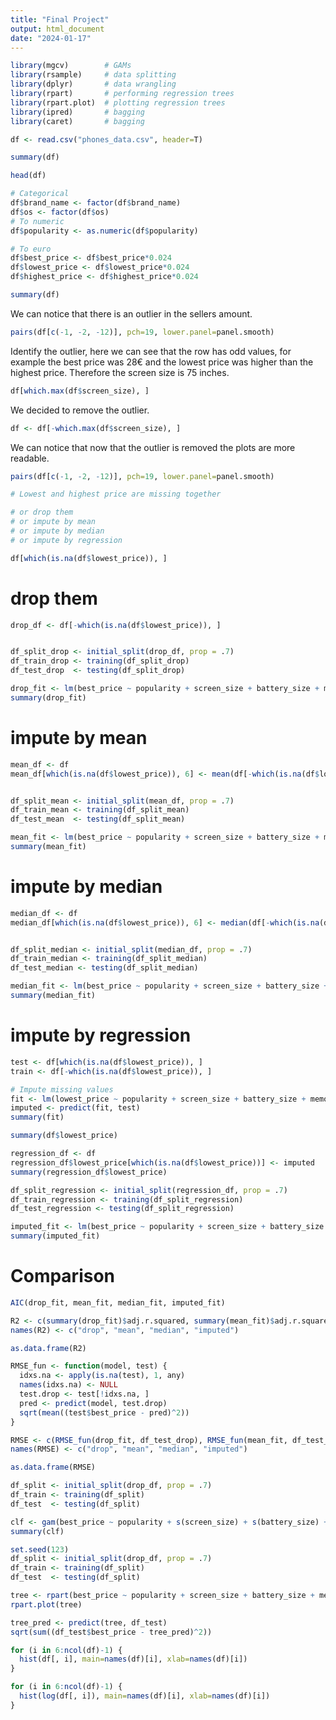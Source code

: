 ```yaml
---
title: "Final Project"
output: html_document
date: "2024-01-17"
---
```


```r
library(mgcv)        # GAMs
library(rsample)     # data splitting 
library(dplyr)       # data wrangling
library(rpart)       # performing regression trees
library(rpart.plot)  # plotting regression trees
library(ipred)       # bagging
library(caret)       # bagging
```


```r
df <- read.csv("phones_data.csv", header=T)

summary(df)
```

```r
head(df)
```


```r
# Categorical
df$brand_name <- factor(df$brand_name)
df$os <- factor(df$os)
# To numeric
df$popularity <- as.numeric(df$popularity)

# To euro
df$best_price <- df$best_price*0.024
df$lowest_price <- df$lowest_price*0.024
df$highest_price <- df$highest_price*0.024
```

```r
summary(df)
```

We can notice that there is an outlier in the sellers amount. 

```r
pairs(df[c(-1, -2, -12)], pch=19, lower.panel=panel.smooth)
```

Identify the outlier, here we can see that the row has odd values, for example the best price was 28€ and the lowest price was higher than the highest price. Therefore the screen size is 75 inches.

```r
df[which.max(df$screen_size), ]
```

We decided to remove the outlier.

```r
df <- df[-which.max(df$screen_size), ]
```

We can notice that now that the outlier is removed the plots are more readable.

```r
pairs(df[c(-1, -2, -12)], pch=19, lower.panel=panel.smooth)
```

```r
# Lowest and highest price are missing together

# or drop them
# or impute by mean
# or impute by median
# or impute by regression

df[which(is.na(df$lowest_price)), ]
```

# drop them

```r
drop_df <- df[-which(is.na(df$lowest_price)), ]


df_split_drop <- initial_split(drop_df, prop = .7)
df_train_drop <- training(df_split_drop)
df_test_drop  <- testing(df_split_drop)

drop_fit <- lm(best_price ~ popularity + screen_size + battery_size + memory_size + lowest_price, data=df_train_drop)
summary(drop_fit)
```

# impute by mean

```r
mean_df <- df
mean_df[which(is.na(df$lowest_price)), 6] <- mean(df[-which(is.na(df$lowest_price)), 6])


df_split_mean <- initial_split(mean_df, prop = .7)
df_train_mean <- training(df_split_mean)
df_test_mean  <- testing(df_split_mean)

mean_fit <- lm(best_price ~ popularity + screen_size + battery_size + memory_size + lowest_price, data=df_train_mean)
summary(mean_fit)
```

# impute by median

```r
median_df <- df
median_df[which(is.na(df$lowest_price)), 6] <- median(df[-which(is.na(df$lowest_price)), 6])


df_split_median <- initial_split(median_df, prop = .7)
df_train_median <- training(df_split_median)
df_test_median <- testing(df_split_median)

median_fit <- lm(best_price ~ popularity + screen_size + battery_size + memory_size + lowest_price, data=df_split_median)
summary(median_fit)
```

# impute by regression

```r
test <- df[which(is.na(df$lowest_price)), ]
train <- df[-which(is.na(df$lowest_price)), ]

# Impute missing values
fit <- lm(lowest_price ~ popularity + screen_size + battery_size + memory_size, data=train)
imputed <- predict(fit, test)
summary(fit)
```

```r
summary(df$lowest_price)
```

```r
regression_df <- df
regression_df$lowest_price[which(is.na(df$lowest_price))] <- imputed
summary(regression_df$lowest_price)
```
```r

df_split_regression <- initial_split(regression_df, prop = .7)
df_train_regression <- training(df_split_regression)
df_test_regression <- testing(df_split_regression)

imputed_fit <- lm(best_price ~ popularity + screen_size + battery_size + memory_size + lowest_price, data=df_train_regression)
summary(imputed_fit)
```

# Comparison

```r
AIC(drop_fit, mean_fit, median_fit, imputed_fit)
```

```r
R2 <- c(summary(drop_fit)$adj.r.squared, summary(mean_fit)$adj.r.squared, summary(median_fit)$adj.r.squared, summary(imputed_fit)$adj.r.squared)
names(R2) <- c("drop", "mean", "median", "imputed")

as.data.frame(R2)
```

```r
RMSE_fun <- function(model, test) {
  idxs.na <- apply(is.na(test), 1, any)
  names(idxs.na) <- NULL
  test.drop <- test[!idxs.na, ]
  pred <- predict(model, test.drop)
  sqrt(mean((test$best_price - pred)^2))
}
```


```r

RMSE <- c(RMSE_fun(drop_fit, df_test_drop), RMSE_fun(mean_fit, df_test_mean), RMSE_fun(median_fit, df_test_median), RMSE_fun(imputed_fit, df_test_regression))
names(RMSE) <- c("drop", "mean", "median", "imputed")

as.data.frame(RMSE)
```



```r
df_split <- initial_split(drop_df, prop = .7)
df_train <- training(df_split)
df_test  <- testing(df_split)

clf <- gam(best_price ~ popularity + s(screen_size) + s(battery_size) + s(memory_size) + s(lowest_price) + os, data=drop_df)
summary(clf)
```

```r
set.seed(123)
df_split <- initial_split(drop_df, prop = .7)
df_train <- training(df_split)
df_test  <- testing(df_split)
```

```r
tree <- rpart(best_price ~ popularity + screen_size + battery_size + memory_size + lowest_price + os, data=df_train)
rpart.plot(tree)
```

```r
tree_pred <- predict(tree, df_test)
sqrt(sum((df_test$best_price - tree_pred)^2))
```




```r
for (i in 6:ncol(df)-1) {
  hist(df[, i], main=names(df)[i], xlab=names(df)[i])
}
```

```r
for (i in 6:ncol(df)-1) {
  hist(log(df[, i]), main=names(df)[i], xlab=names(df)[i])
}
```
